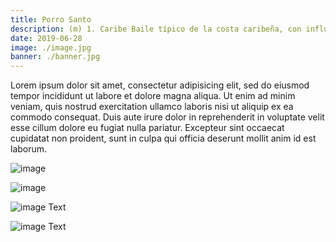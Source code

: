 ```yaml
---
title: Porro Santo
description: (m) 1. Caribe Baile típico de la costa caribeña, con influencia cultural afrocolombiana, que se realiza en parejas. 2. Música de este baile. Si quieres un plan entretenido con el cual puedas disfrutar de nuestra cultura, música y folclor, el festival del porro es perfecto para ti. (web) 3. Caribe Tambor de forma cónica, hueco y con un parche en su parte más ancha. 
date: 2019-06-28
image: ./image.jpg
banner: ./banner.jpg
---
```


Lorem ipsum dolor sit amet, consectetur adipisicing elit, sed do eiusmod tempor incididunt ut labore et dolore magna aliqua. Ut enim ad minim veniam, quis nostrud exercitation ullamco laboris nisi ut aliquip ex ea commodo consequat. Duis aute irure dolor in reprehenderit in voluptate velit esse cillum dolore eu fugiat nulla pariatur. Excepteur sint occaecat cupidatat non proident, sunt in culpa qui officia deserunt mollit anim id est laborum.

<Row>
<Col>

![image](./b1.jpg)

</Col>
<Col>

![image](./b2.jpg)

</Col>
</Row>


<Row>
<Col>

![image](./l2.jpg)
Text

</Col>
<Col>

![image](./l1.jpg)
Text

</Col>
</Row>
